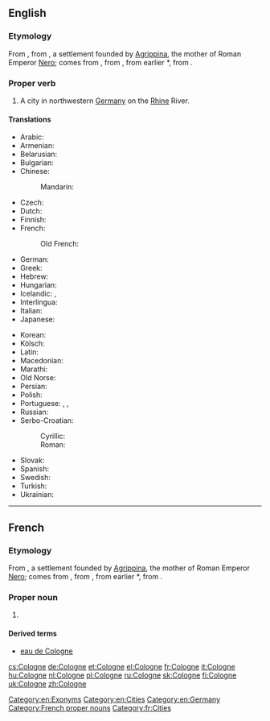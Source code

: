 {{also|cologne}}
==English==
{{wikipedia}}

===Etymology===
From {{etyl|fr|en}} {{term|Cologne|lang=fr}}, from {{etyl|la|en}} {{term|lang=la|Colōnia Agrippīna||Agrippine Colony}}, a settlement founded by [[w:Agrippina the Younger|Agrippina]], the mother of Roman Emperor [[w:Nero|Nero]]; {{term|lang=la|colōnia||colony}} comes from {{term|lang=la|colōnus||farmer; colonist}}, from {{term|lang=la|colō||till, cultivate, worship}}, from earlier *{{term||quelō|lang=la}}, from {{etyl|ine-pro|en}} {{m|ine-pro|*kʷel-||to move; to turn (around)}}.

===Proper verb===
{{en-proper noun}}

# A city in northwestern [[Germany]] on the [[Rhine]] River.

====Translations====
{{trans-top|city in Germany}}
* Arabic: {{t|ar|كولونيا|f|tr=kulūnya}}
* Armenian: {{t|hy|Քյոլն|tr=K'yoln}}
* Belarusian: {{t|be|Кёльн|m|tr=Kjolʹn|sc=Cyrl}}
* Bulgarian: {{t+|bg|Кьолн|m|tr=K’oln|sc=Cyrl}}
* Chinese:
*: Mandarin: {{t+|cmn|科隆|tr=Kēlóng|sc=Hani}}
* Czech: {{t|cs|Kolín nad Rýnem}}
* Dutch: {{t+|nl|Keulen|n}}
* Finnish: {{t+|fi|Köln}}
* French: {{t+|fr|Cologne|f}}
*: Old French: {{t|fro|Coloigne}}
* German: {{t+|de|Köln|n}}
* Greek: {{t+|el|Κολωνία|f|tr=Kolonía}}
* Hebrew: {{t|he|קלן|tr=Keln}}
* Hungarian: {{t+|hu|Köln}}
* Icelandic: {{t|is|Köln|f}}, {{t|is|Kolni|f}} {{qualifier|archaic}}
* Interlingua: {{t|ia|Colonia}}
* Italian: {{t|it|Colonia|f}}
* Japanese: {{t|ja|ケルン|tr=Kerun}}
{{trans-mid}}
* Korean: {{t+|ko|쾰른|tr=Koelleun|sc=Kore}}
* Kölsch: {{t|ksh|Kölle|f}}
* Latin: {{t|la|Colōnia Agrippīna|f}}
* Macedonian: {{t|mk|Келн|m|tr=Kéln}}
* Marathi: {{t|mr|कोलोन|n|tr=kolona|sc=Deva}}
* Old Norse: {{t|non|Kolni|f}}
* Persian: {{t+|fa|کلن|tr=koln}}
* Polish: {{t+|pl|Kolonia|f}}
* Portuguese: {{t+|pt|Colónia|f}} {{qualifier|Portugal}}, {{t+|pt|Colônia|f}} {{qualifier|Brazil}}, {{t|pt|Köln|f}}
* Russian: {{t+|ru|Кёльн|m|tr=Kjolʹn}}
* Serbo-Croatian:
*: Cyrillic: {{t|sh|Келн|m}}
*: Roman: {{t+|sh|Köln|m}}
* Slovak: {{t|sk|Kolín nad Rýnom|m}}
* Spanish: {{t+|es|Colonia|f}}
* Swedish: {{t+|sv|Köln|c}}
* Turkish: {{t+|tr|Köln}}
* Ukrainian: {{t|uk|Кельн|m|tr=Kelʹn|sc=Cyrl}}
{{trans-bottom}}

[[Category:en:Exonyms]]
[[Category:en:Cities]]
[[Category:en:Germany]]

----

==French==

===Etymology===
From {{etyl|la|fr}} {{term|lang=la|Colōnia Agrippīna||Agrippine Colony}}, a settlement founded by [[w:Agrippina the Younger|Agrippina]], the mother of Roman Emperor [[w:Nero|Nero]]; {{term|lang=la|colōnia||colony}} comes from {{term|lang=la|colōnus||farmer; colonist}}, from {{term|lang=la|colō||till, cultivate, worship}}, from earlier *{{term||quelō|lang=la}}, from {{etyl|ine-pro|fr}} {{m|ine-pro|*kʷel-||to move; to turn (around)}}.

===Proper noun===
{{fr-proper noun|f}}

# {{l|en|Cologne}}

====Derived terms====
* [[eau de Cologne]]

[[Category:French proper nouns]]
[[Category:fr:Cities]]

[[cs:Cologne]]
[[de:Cologne]]
[[et:Cologne]]
[[el:Cologne]]
[[fr:Cologne]]
[[it:Cologne]]
[[hu:Cologne]]
[[nl:Cologne]]
[[pl:Cologne]]
[[ru:Cologne]]
[[sk:Cologne]]
[[fi:Cologne]]
[[uk:Cologne]]
[[zh:Cologne]]
